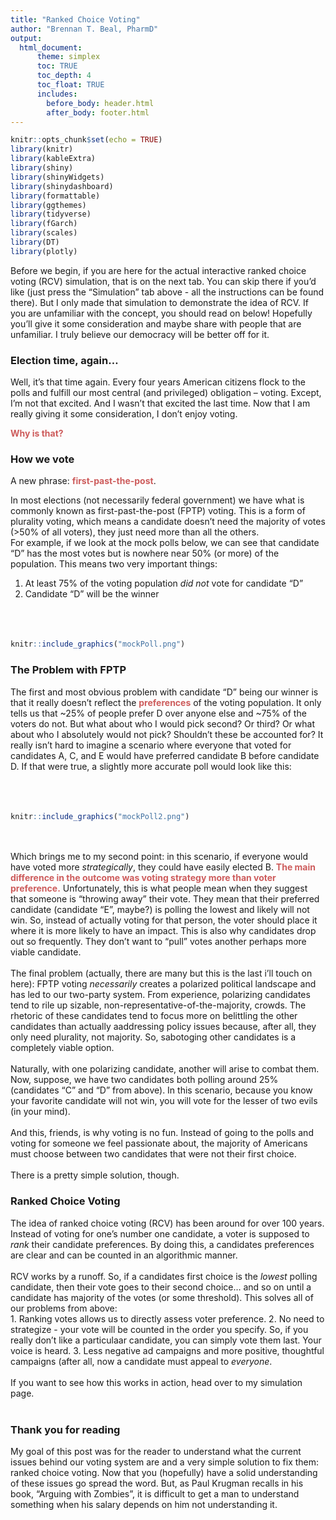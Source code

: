 ```yaml
---
title: "Ranked Choice Voting"
author: "Brennan T. Beal, PharmD"
output: 
  html_document:
      theme: simplex
      toc: TRUE
      toc_depth: 4
      toc_float: TRUE
      includes:
        before_body: header.html
        after_body: footer.html
---
```



```r
knitr::opts_chunk$set(echo = TRUE)
library(knitr)
library(kableExtra)
library(shiny)
library(shinyWidgets)
library(shinydashboard)
library(formattable)
library(ggthemes)
library(tidyverse)
library(fGarch)
library(scales)
library(DT)
library(plotly)


```


Before we begin, if you are here for the actual interactive ranked choice voting (RCV) simulation, that is on the next tab. You can skip there if you'd like (just press the "Simulation" tab above - all the instructions can be found there). But I only made that simulation to demonstrate the idea of RCV. If you are unfamiliar with the concept, you should read on below! Hopefully you'll give it some consideration and maybe share with people that are unfamiliar. I truly believe our democracy will be better off for it.  

### Election time, again...
Well, it’s that time again. Every four years American citizens flock to the polls and fulfill our most central (and privileged) obligation – voting. Except, I’m not that excited. And I wasn’t that excited the last time. Now that I am really giving it some consideration, I don’t enjoy voting.  

<span style="color:indianred">**Why is that?**</span>

### How we vote
A new phrase: <span style="color:indianred">**first-past-the-post**</span>.  

In most elections (not necessarily federal government) we have what is commonly known as first-past-the-post (FPTP) voting. This is a form of plurality voting, which means a candidate doesn’t need the majority of votes (>50% of all voters), they just need more than all the others.
\
For example, if we look at the mock polls below, we can see that candidate "D" has the most votes but is nowhere near 50% (or more) of the population. This means two very important things:  
  
  1. At least 75% of the voting population *did not* vote for candidate "D"  
  2. Candidate "D" will be the winner 
\
\
\
\
  

```r
knitr::include_graphics("mockPoll.png")
```

### The Problem with FPTP
The first and most obvious problem with candidate "D" being our winner is that it really doesn't reflect the <span style="color:indianred">**preferences**</span> of the voting population. It only tells us that ~25% of people prefer D over anyone else and ~75% of the voters do not. But what about who I would pick second? Or third? Or what about who I absolutely would not pick? Shouldn't these be accounted for? It really isn't hard to imagine a scenario where everyone that voted for candidates A, C, and E would have preferred candidate B before candidate D. If that were true, a slightly more accurate poll would look like this:
\
\
\
\


```r
knitr::include_graphics("mockPoll2.png")
```
\
\
Which brings me to my second point: in this scenario, if everyone would have voted more *strategically*, they could have easily elected B. <span style="color:indianred">**The main difference in the outcome was voting strategy more than voter preference.**</span> Unfortunately, this is what people mean when they suggest that someone is "throwing away" their vote. They mean that their preferred candidate (candidate "E", maybe?) is polling the lowest and likely will not win. So, instead of actually voting for that person, the voter should place it where it is more likely to have an impact. This is also why candidates drop out so frequently. They don't want to "pull" votes another perhaps more viable candidate. 
\
\
The final problem (actually, there are many but this is the last i'll touch on here): FPTP voting *necessarily* creates a polarized political landscape and has led to our two-party system. From experience, polarizing candidates tend to rile up sizable, non-representative-of-the-majority, crowds. The rhetoric of these candidates tend to focus more on belittling the other candidates than actually aaddressing policy issues because, after all, they only need plurality, not majority. So, sabotoging other candidates is a completely viable option. 
\
\
Naturally, with one polarizing candidate, another will arise to combat them. Now, suppose, we have two candidates both polling around 25% (candidates "C" and "D" from above). In this scenario, because you know your favorite candidate will not win, you will vote for the lesser of two evils (in your mind).
\
\
And this, friends, is why voting is no fun. Instead of going to the polls and voting for someone we feel passionate about, the majority of Americans must choose between two candidates that were not their first choice.
\
\
There is a pretty simple solution, though.

### Ranked Choice Voting
The idea of ranked choice voting (RCV) has been around for over 100 years. Instead of voting for one's number one candidate, a voter is supposed to *rank* their candidate preferences. By doing this, a candidates preferences are clear and can be counted in an algorithmic manner. 
\
\
RCV works by a runoff. So, if a candidates first choice is the *lowest* polling candidate, then their vote goes to their second choice... and so on until a candidate has majority of the votes (or some threshold). This solves all of our problems from above:
\
  1. Ranking votes allows us to directly assess voter preference.
  2. No need to strategize - your vote will be counted in the order you specify. So, if you really don't like a particulaar candidate, you can simply vote them last. Your voice is heard.
  3. Less negative ad campaigns and more positive, thoughtful campaigns (after all, now a candidate must appeal to *everyone*.
\
\
If you want to see how this works in action, head over to my simulation page. 
\
\

### Thank you for reading
My goal of this post was for the reader to understand what the current issues behind our voting system are and a very simple solution to fix them: ranked choice voting. Now that you (hopefully) have a solid understanding of these issues go spread the word. But, as Paul Krugman recalls in his book, "Arguing with Zombies", it is difficult to get a man to understand something when his salary depends on him not understanding it.
\
\


